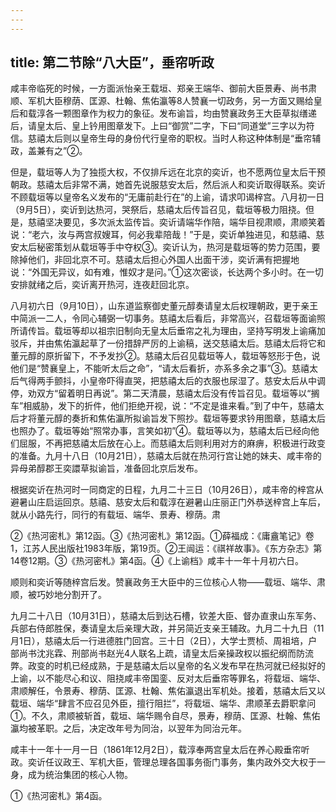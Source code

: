 ```yaml
---
---
---
```

title: 第二节除“八大臣”，垂帘听政
---



咸丰帝临死的时候，一方面派怡亲王载垣、郑亲王端华、御前大臣景寿、尚书肃顺、军机大臣穆荫、匡源、杜翰、焦佑瀛等8人赞襄一切政务，另一方面又赐给皇后和载淳各一颗图章作为权力的象征。发布谕旨，均由赞襄政务王大臣草拟缮递后，请皇太后、皇上钤用图章发下。上曰“御赏”二字，下曰“同道堂”三字以为符信。慈禧太后则以皇帝生母的身份代行皇帝的职权。当时人称这种体制是“垂帘辅政，盖兼有之”②。

但是，载垣等人为了独揽大权，不仅排斥远在北京的奕䜣，也不愿两位皇太后干预朝政。慈禧太后非常不满，她首先说服慈安太后，然后派人和奕䜣取得联系。奕䜣不顾载垣等以皇帝名义发布的“无庸前赴行在”的上谕，请求叩谒梓宫。八月初一日（9月5日），奕䜣到达热河，哭祭后，慈禧太后传旨召见，载垣等极力阻挠。但是，慈禧坚决要见，多次派太监传旨。奕䜣请端华作陪，端华目视肃顺，肃顺笑着说：“老六，汝与两宫叔嫂耳，何必我辈陪哉！”于是，奕䜣单独进见，和慈禧、慈安太后秘密策划从载垣等手中夺权③。奕䜣认为，热河是载垣等的势力范围，要除掉他们，非回北京不可。慈禧太后担心外国人出面干涉，奕䜣满有把握地说：“外国无异议，如有难，惟奴才是问。”①这次密谈，长达两个多小时。在一切安排就绪之后，奕䜣离开热河，连夜赶回北京。

八月初六日（9月10日），山东道监察御史董元醇奏请皇太后权理朝政，更于亲王中简派一二人，令同心辅弼一切事务。慈禧太后看后，非常高兴，召载垣等面谕照所请传旨。载垣等却以祖宗旧制向无皇太后垂帘之礼为理由，坚持写明发上谕痛加驳斥，并由焦佑瀛起草了一份措辞严厉的上谕稿，送交慈禧太后。慈禧太后将它和董元醇的原折留下，不予发抄②。慈禧太后召见载垣等人，载垣等怒形于色，说他们是“赞襄皇上，不能听太后之命”，“请太后看折，亦系多余之事”③。慈禧太后气得两手颤抖，小皇帝吓得直哭，把慈禧太后的衣服也尿湿了。慈安太后从中调停，劝双方“留着明日再说”。第二天清晨，慈禧太后没有传旨召见。载垣等以“搁车”相威胁，发下的折件，他们拒绝开视，说：“不定是谁来看。”到了中午，慈禧太后才将董元醇的奏折和焦佑瀛所拟谕旨发下照抄。载垣等要求钤用图章，慈禧太后也照办了。载垣等始“照常办事，言笑如初”④。载垣等以为，慈禧太后已经向他们屈服，不再把慈禧太后放在心上。而慈禧太后则利用对方的麻痹，积极进行政变的准备。九月十八日（10月21日），慈禧太后就在热河行宫让她的妹夫、咸丰帝的异母弟醇郡王奕譞草拟谕旨，准备回北京后发布。

根据奕䜣在热河时一同商定的日程，九月二十三日（10月26日），咸丰帝的梓宫从避暑山庄启运回京。慈禧、慈安太后和载淳在避暑山庄丽正门外恭送梓宫上车后，就从小路先行，同行的有载垣、端华、景寿、穆荫。肃

②《热河密札》第12函。③《热河密札》第12函。①薛福成：《庸盦笔记》卷1，江苏人民出版社1983年版，第19页。②王闿运：《祺祥故事》。《东方杂志》第14卷12期。③《热河密札》第4函。④《上谕档》咸丰十一年十月初六日。

顺则和奕䜣等随梓宫后发。赞襄政务王大臣中的三位核心人物——载垣、端华、肃顺，被巧妙地分割开了。

九月二十八日（10月31日），慈禧太后到达石槽，钦差大臣、督办直隶山东军务、兵部右侍郎胜保，奏请皇太后亲理大政，并另简近支亲王辅政。九月二十九日（11月1日），慈禧太后一行进德胜门回宫。三十日（2日），大学士贾桢、周祖培，户部尚书沈兆霖、刑部尚书赵光4人联名上疏，请皇太后亲操政权以振纪纲而防流弊。政变的时机已经成熟，于是慈禧太后以皇帝的名义发布早在热河就已经拟好的上谕，以不能尽心和议、阻挠咸丰帝国銮、反对太后垂帘等罪名，将载垣、端华、肃顺解任，令景寿、穆荫、匡源、杜翰、焦佑瀛退出军机处。接着，慈禧太后又以载垣、端华“肆言不应召见外臣，擅行阻拦”，将载垣、端华、肃顺革去爵职拿问①。不久，肃顺被斩首，载垣、端华赐令自尽，景寿，穆荫、匡源、杜翰、焦佑瀛均被革职。之后，决定改年号为同治，以翌年为同治元年。

咸丰十一年十一月一日（1861年12月2日），载淳奉两宫皇太后在养心殿垂帘听政。奕䜣任议政王、军机大臣，管理总理各国事务衙门事务，集内政外交大权于一身，成为统治集团的核心人物。

①《热河密札》第4函。